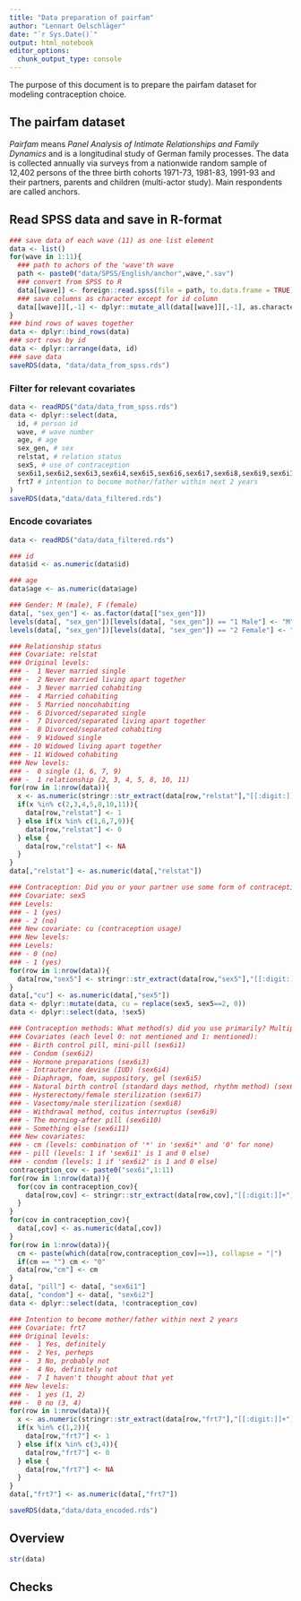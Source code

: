 ```yaml
---
title: "Data preparation of pairfam"
author: "Lennart Oelschläger"
date: "`r Sys.Date()`"
output: html_notebook
editor_options: 
  chunk_output_type: console
---
```


The purpose of this document is to prepare the pairfam dataset for modeling contraception choice.

## The pairfam dataset

*Pairfam* means *Panel Analysis of Intimate Relationships and Family Dynamics* and is a longitudinal study of German family processes. The data is collected annually via surveys from a nationwide random sample of 12,402 persons of the three birth cohorts 1971-73, 1981-83, 1991-93 and their partners, parents and children (multi-actor study). Main respondents are called anchors. 

## Read SPSS data and save in R-format

```r
### save data of each wave (11) as one list element
data <- list()
for(wave in 1:11){
  ### path to achors of the 'wave'th wave
  path <- paste0("data/SPSS/English/anchor",wave,".sav")
  ### convert from SPSS to R
  data[[wave]] <- foreign::read.spss(file = path, to.data.frame = TRUE)
  ### save columns as character except for id column
  data[[wave]][,-1] <- dplyr::mutate_all(data[[wave]][,-1], as.character)
}
### bind rows of waves together
data <- dplyr::bind_rows(data)
### sort rows by id
data <- dplyr::arrange(data, id)
### save data
saveRDS(data, "data/data_from_spss.rds")
```

### Filter for relevant covariates

```r
data <- readRDS("data/data_from_spss.rds")
data <- dplyr::select(data,
  id, # person id
  wave, # wave number
  age, # age
  sex_gen, # sex
  relstat, # relation status
  sex5, # use of contraception
  sex6i1,sex6i2,sex6i3,sex6i4,sex6i5,sex6i6,sex6i7,sex6i8,sex6i9,sex6i10,sex6i11, # contraception methods
  frt7 # intention to become mother/father within next 2 years
)
saveRDS(data,"data/data_filtered.rds")
```

### Encode covariates

```r
data <- readRDS("data/data_filtered.rds")

### id
data$id <- as.numeric(data$id)

### age
data$age <- as.numeric(data$age)

### Gender: M (male), F (female)
data[, "sex_gen"] <- as.factor(data[["sex_gen"]])
levels(data[, "sex_gen"])[levels(data[, "sex_gen"]) == "1 Male"] <- "M"
levels(data[, "sex_gen"])[levels(data[, "sex_gen"]) == "2 Female"] <- "F"

### Relationship status
### Covariate: relstat
### Original levels: 
### -  1 Never married single
### -  2 Never married living apart together
### -  3 Never married cohabiting
### -  4 Married cohabiting
### -  5 Married noncohabiting
### -  6 Divorced/separated single
### -  7 Divorced/separated living apart together
### -  8 Divorced/separated cohabiting
### -  9 Widowed single
### - 10 Widowed living apart together
### - 11 Widowed cohabiting
### New levels: 
### -  0 single (1, 6, 7, 9)
### -  1 relationship (2, 3, 4, 5, 8, 10, 11)
for(row in 1:nrow(data)){
  x <- as.numeric(stringr::str_extract(data[row,"relstat"],"[[:digit:]]+"))
  if(x %in% c(2,3,4,5,8,10,11)){
    data[row,"relstat"] <- 1
  } else if(x %in% c(1,6,7,9)){
    data[row,"relstat"] <- 0
  } else {
    data[row,"relstat"] <- NA
  }
}
data[,"relstat"] <- as.numeric(data[,"relstat"])

### Contraception: Did you or your partner use some form of contraception in the past three months? 
### Covariate: sex5
### Levels: 
### - 1 (yes)
### - 2 (no)
### New covariate: cu (contraception usage)
### New levels:
### Levels: 
### - 0 (no)
### - 1 (yes)
for(row in 1:nrow(data)){
  data[row,"sex5"] <- stringr::str_extract(data[row,"sex5"],"[[:digit:]]+")
}
data[,"cu"] <- as.numeric(data[,"sex5"])
data <- dplyr::mutate(data, cu = replace(sex5, sex5==2, 0))
data <- dplyr::select(data, !sex5)

### Contraception methods: What method(s) did you use primarily? Multiple answers are possible.
### Covariates (each level 0: not mentioned and 1: mentioned):
### - Birth control pill, mini-pill (sex6i1)
### - Condom (sex6i2)
### - Hormone preparations (sex6i3)
### - Intrauterine devise (IUD) (sex6i4)
### - Diaphragm, foam, suppository, gel (sex6i5)
### - Natural birth control (standard days method, rhythm method) (sex6i6)
### - Hysterectomy/female sterilization (sex6i7)
### - Vasectomy/male sterilization (sex6i8)
### - Withdrawal method, coitus interruptus (sex6i9)
### - The morning-after pill (sex6i10)
### - Something else (sex6i11)
### New covariates:
### - cm (levels: combination of '*' in 'sex6i*' and '0' for none)
### - pill (levels: 1 if 'sex6i1' is 1 and 0 else)
### - condom (levels: 1 if 'sex6i2' is 1 and 0 else)
contraception_cov <- paste0("sex6i",1:11)
for(row in 1:nrow(data)){
  for(cov in contraception_cov){
    data[row,cov] <- stringr::str_extract(data[row,cov],"[[:digit:]]+")
  }
}
for(cov in contraception_cov){
  data[,cov] <- as.numeric(data[,cov])
}
for(row in 1:nrow(data)){
  cm <- paste(which(data[row,contraception_cov]==1), collapse = "|")
  if(cm == "") cm <- "0"
  data[row,"cm"] <- cm
}
data[, "pill"] <- data[, "sex6i1"]
data[, "condom"] <- data[, "sex6i2"]
data <- dplyr::select(data, !contraception_cov)

### Intention to become mother/father within next 2 years
### Covariate: frt7
### Original levels: 
### -  1 Yes, definitely
### -  2 Yes, perheps
### -  3 No, probably not
### -  4 No, definitely not
### -  7 I haven't thought about that yet
### New levels: 
### -  1 yes (1, 2)
### -  0 no (3, 4)
for(row in 1:nrow(data)){
  x <- as.numeric(stringr::str_extract(data[row,"frt7"],"[[:digit:]]+"))
  if(x %in% c(1,2)){
    data[row,"frt7"] <- 1
  } else if(x %in% c(3,4)){
    data[row,"frt7"] <- 0
  } else {
    data[row,"frt7"] <- NA
  }
}
data[,"frt7"] <- as.numeric(data[,"frt7"])

saveRDS(data,"data/data_encoded.rds")
```

## Overview

```r
str(data)
```

## Checks
